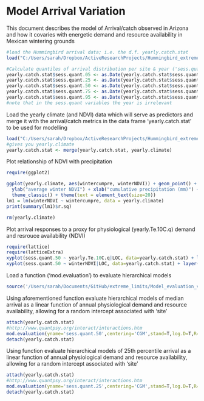 Model Arrival Variation
========================================================

This document describes the model of Arrival/catch observed in Arizona and how it covaries with energetic demand and resource availability in Mexican wintering grounds

```r
#load the Hummingbird arrival data; i.e. the d.f. yearly.catch.stat
load("C:/Users/sarah/Dropbox/ActiveResearchProjects/Hummingbird_extreme_limits/yearly.catch.stat.rdata")
```

```r
#Calculate quantiles of arrival distribution per site & year ('sess.quant...'). quant.50 indicates the median arrival date at a given site and year.
yearly.catch.stat$sess.quant.05 <- as.Date(yearly.catch.stat$sess.quant.05, origin="2015-01-01")
yearly.catch.stat$sess.quant.25 <- as.Date(yearly.catch.stat$sess.quant.25, origin="2015-01-01")
yearly.catch.stat$sess.quant.50 <- as.Date(yearly.catch.stat$sess.quant.50, origin="2015-01-01")
yearly.catch.stat$sess.quant.75 <- as.Date(yearly.catch.stat$sess.quant.75, origin="2015-01-01")
yearly.catch.stat$sess.quant.95 <- as.Date(yearly.catch.stat$sess.quant.95, origin="2015-01-01")
#note that in the sess.quant variables the year is irrelevant
````

Load the yearly climate (and NDVI) data which will serve as predictors and merge it with the arrival/catch metrics in the data frame 'yearly.catch.stat' to be used for modelling
````r
load("C:/Users/sarah/Dropbox/ActiveResearchProjects/Hummingbird_extreme_limits/yearly.climate.rdata")
#gives you yearly.climate
yearly.catch.stat <- merge(yearly.catch.stat, yearly.climate)
````

Plot relationship of NDVI with precipitation
```r
require(ggplot2)

ggplot(yearly.climate, aes(wintercumpre, winterNDVI)) + geom_point() + stat_smooth(method="lm") + 
  ylab("average winter NDVI") + xlab("cumulative precipitation (mm)") + #geom_text(aes(label=yr)) +
  theme_classic() + theme(text = element_text(size=20))
lm1 = lm(winterNDVI ~ wintercumpre, data = yearly.climate)
print(summary(lm1)$r.sq)

rm(yearly.climate)
```

Plot arrival responses to a proxy for physiological (yearly.Te.10C.q) demand and resrouce availability (NDVI)
```r
require(lattice)
require(latticeExtra)
xyplot(sess.quant.50 ~ yearly.Te.10C.q|LOC, data=yearly.catch.stat) + layer(panel.smoother(x, y, method = "lm"))
xyplot(sess.quant.50 ~ winterNDVI|LOC, data=yearly.catch.stat) + layer(panel.smoother(x, y, method = "lm"))
```

Load a function ('mod.evaluation') to evaluate hierarchical models
````r
source('/Users/sarah/Documents/GitHub/extreme_limits/Model_evaluation_v4.r')
````

Using aforementioned function evaluate hierarchical models of median arrival as a linear function of annual physiological demand and resource availability, allowing for a random intercept associated with 'site' 
````r
attach(yearly.catch.stat)
#http://www.quantpsy.org/interact/interactions.htm
mod.evaluation(yname='sess.quant.50',centering='CGM',stand=T,log.D=T,R="winterNDVI") 
detach(yearly.catch.stat)
````

Using  function evaluate hierarchical models of 25th percentile arrival as a linear function of annual physiological demand and resource availability, allowing for a random intercept associated with 'site' 
````r
attach(yearly.catch.stat)
#http://www.quantpsy.org/interact/interactions.htm
mod.evaluation(yname='sess.quant.25',centering='CGM',stand=T,log.D=T,R="winterNDVI") 
detach(yearly.catch.stat)
````